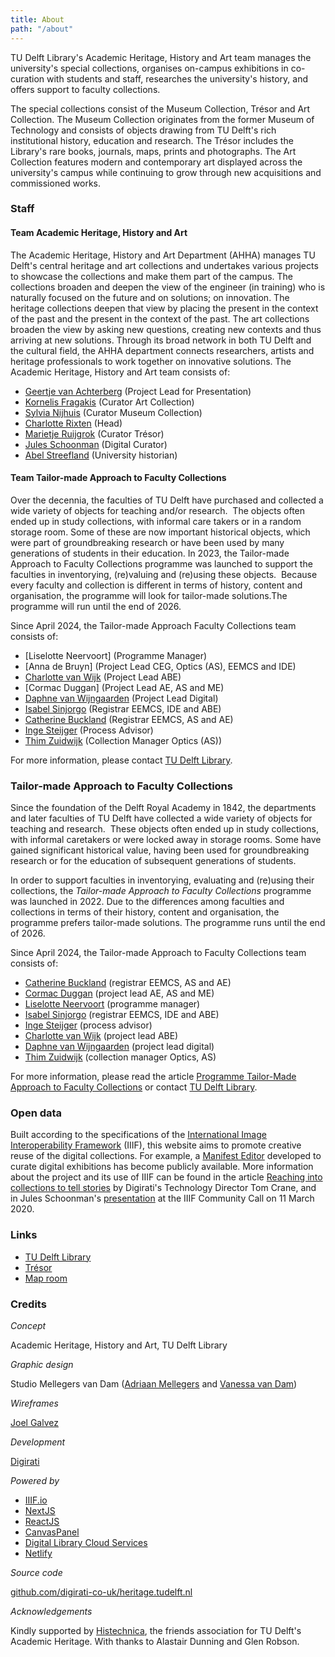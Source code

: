 ```yaml
---
title: About
path: "/about"
---
```


TU Delft Library's Academic Heritage, History and Art team manages the university's special collections, organises on-campus exhibitions in co-curation with students and staff, researches the university's history, and offers support to faculty collections.

The special collections consist of the Museum Collection, Trésor and Art Collection. The Museum Collection originates from the former Museum of Technology and consists of objects drawing from TU Delft's rich institutional history, education and research. The Trésor includes the Library's rare books, journals, maps, prints and photographs. The Art Collection features modern and contemporary art displayed across the university's campus while continuing to grow through new acquisitions and commissioned works.

### Staff 

#### Team Academic Heritage, History and Art

The Academic Heritage, History and Art Department (AHHA) manages TU Delft's central heritage and art collections and undertakes various projects to showcase the collections and make them part of the campus. The collections broaden and deepen the view of the engineer (in training) who is naturally focused on the future and on solutions; on innovation. The heritage collections deepen that view by placing the present in the context of the past and the present in the context of the past. The art collections broaden the view by asking new questions, creating new contexts and thus arriving at new solutions. Through its broad network in both TU Delft and the cultural field, the AHHA department connects researchers, artists and heritage professionals to work together on innovative solutions. 
The Academic Heritage, History and Art team consists of:

- [Geertje van Achterberg](https://www.tudelft.nl/staff/g.vanachterberg) (Project Lead for Presentation)
- [Kornelis Fragakis](https://www.tudelft.nl/staff/k.fragakis/) (Curator Art Collection)
- [Sylvia Nijhuis](https://www.tudelft.nl/staff/s.m.nijhuis/) (Curator Museum Collection)
- [Charlotte Rixten](https://www.tudelft.nl/staff/c.rixten/) (Head)
- [Marietje Ruijgrok](https://www.tudelft.nl/staff/m.c.j.ruijgrok/) (Curator Trésor)
- [Jules Schoonman](https://www.tudelft.nl/staff/j.a.schoonman/) (Digital Curator)
- [Abel Streefland](https://www.tudelft.nl/staff/a.h.streefland/) (University historian)

#### Team Tailor-made Approach to Faculty Collections

Over the decennia, the faculties of TU Delft have purchased and collected a wide variety of objects for teaching and/or research.  The objects often ended up in study collections, with informal care takers or in a random storage room. Some of these are now important historical objects, which were part of groundbreaking research or have been used by many generations of students in their education. In 2023, the Tailor-made Approach to Faculty Collections programme was launched to support the faculties in inventorying, (re)valuing and (re)using these objects.  Because every faculty and collection is different in terms of history, content and organisation, the programme will look for tailor-made solutions.The programme will run until the end of 2026.

Since April 2024, the Tailor-made Approach Faculty Collections team consists of:

- [Liselotte Neervoort] (Programme Manager)
- [Anna de Bruyn] (Project Lead CEG, Optics (AS), EEMCS and IDE)
- [Charlotte van Wijk](https://www.tudelft.nl/staff/c.a.vanwijk/) (Project Lead ABE)
- [Cormac Duggan] (Project Lead AE, AS and ME)
- [Daphne van Wijngaarden](https://www.tudelft.nl/staff/d.e.vanwijngaarden/) (Project Lead Digital)
- [Isabel Sinjorgo](https://www.tudelft.nl/staff/i.d.j.sinjorgo/) (Registrar EEMCS, IDE and ABE)
- [Catherine Buckland](https://www.tudelft.nl/staff/c.g.buckland) (Registrar EEMCS, AS and AE)
- [Inge Steijger](https://www.tudelft.nl/staff/i.e.steijger/) (Process Advisor)
- [Thim Zuidwijk](https://www.tudelft.nl/staff/t.zuidwijk/) (Collection Manager Optics (AS))

For more information, please contact [TU Delft Library](https://www.tudelft.nl/en/library/about-the-library/contact-and-map).

### Tailor-made Approach to Faculty Collections

Since the foundation of the Delft Royal Academy in 1842, the departments and later faculties of TU Delft have collected a wide variety of objects for teaching and research.  These objects often ended up in study collections, with informal caretakers or were locked away in storage rooms. Some have gained significant historical value, having been used for groundbreaking research or for the education of subsequent generations of students.

In order to support faculties in inventorying, evaluating and (re)using their collections, the _Tailor-made Approach to Faculty Collections_ programme was launched in 2022. Due to the differences among faculties and collections in terms of their history, content and organisation, the programme prefers tailor-made solutions. The programme runs until the end of 2026.

Since April 2024, the Tailor-made Approach to Faculty Collections team consists of:

- [Catherine Buckland](https://www.tudelft.nl/staff/c.g.buckland) (registrar EEMCS, AS and AE)
- [Cormac Duggan](https://www.linkedin.com/in/cormac-duggan-382bb3234) (project lead AE, AS and ME)
- [Liselotte Neervoort](https://www.linkedin.com/in/liselotte-neervoort-b0b01324) (programme manager)
- [Isabel Sinjorgo](https://www.tudelft.nl/staff/i.d.j.sinjorgo/) (registrar EEMCS, IDE and ABE)
- [Inge Steijger](https://www.tudelft.nl/staff/i.e.steijger/) (process advisor)
- [Charlotte van Wijk](https://www.tudelft.nl/staff/c.a.vanwijk/) (project lead ABE)
- [Daphne van Wijngaarden](https://www.tudelft.nl/staff/d.e.vanwijngaarden/) (project lead digital)
- [Thim Zuidwijk](https://www.tudelft.nl/staff/t.zuidwijk/) (collection manager Optics, AS)

For more information, please read the article [Programme Tailor-Made Approach to Faculty Collections](https://www.tudelft.nl/en/library/programme-tailor-made-approach-to-faculty-collections) or contact [TU Delft Library](https://www.tudelft.nl/en/library/about-the-library/contact-and-map).

### Open data

Built according to the specifications of the [International Image Interoperability Framework](https://iiif.io/) (IIIF), this website aims to promote creative reuse of the digital collections. For example, a [Manifest Editor](https://manifest-editor.digirati.services/) developed to curate digital exhibitions has become publicly available. More information about the project and its use of IIIF can be found in the article [Reaching into collections to tell stories](https://medium.com/digirati-ch/reaching-into-collections-to-tell-stories-3dc32a1772af) by Digirati's Technology Director Tom Crane, and in Jules Schoonman's [presentation](https://youtu.be/VnqtYzxyY64) at the IIIF Community Call on 11 March 2020.

### Links

- [TU Delft Library](https://www.tudelft.nl/library/)
- [Trésor](https://tresor.tudelft.nl)
- [Map room](https://www.tudelft.nl/en/library/collections/map-room/)

### Credits

_Concept_

Academic Heritage, History and Art, TU Delft Library

_Graphic design_

Studio Mellegers van Dam ([Adriaan Mellegers](https://www.adriaanmellegers.com) and [Vanessa van Dam](http://www.vanessavandam.nl))

_Wireframes_

[Joel Galvez](https://www.joelgalvez.com)

_Development_

[Digirati](https://digirati.com)

_Powered by_

- [IIIF.io](https://iiif.io)
- [NextJS](https://nextjs.org/)
- [ReactJS](https://reactjs.org)
- [CanvasPanel](https://iiif-canvas-panel.netlify.app)
- [Digital Library Cloud Services](https://dlcs.info)
- [Netlify](https://www.netlify.com)

_Source code_

[github.com/digirati-co-uk/heritage.tudelft.nl](https://github.com/digirati-co-uk/heritage.tudelft.nl)

_Acknowledgements_

Kindly supported by [Histechnica](https://histechnica.nl), the friends association for TU Delft's Academic Heritage. With thanks to Alastair Dunning and Glen Robson.
